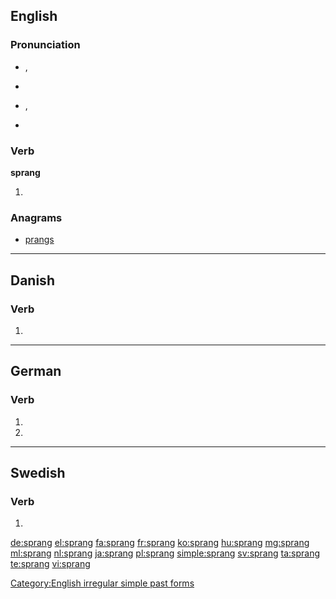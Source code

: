 ==English==

===Pronunciation===
* {{enPR|sprăng}}, {{IPA|/spɹæŋ/}}
* {{audio|en-us-sprang.ogg|Audio (US)}}
* {{context|also|lang=en}} {{a|US}} {{enPR|sprāng}}, {{IPA|/spɹeɪŋ/}}
* {{rhymes|æŋ}}

===Verb===
'''sprang'''

# {{en-simple past of|spring}}

===Anagrams===
* [[prangs#English|prangs]]

[[Category:English irregular simple past forms]]

----

==Danish==

===Verb===
{{head|da|verb form}}

# {{form of|past|springe|lang=da}}

----

==German==

===Verb===
{{head|de}}

# {{de-verb form of|springen|1|s|v}}
# {{de-verb form of|springen|3|s|v}}

----

==Swedish==

===Verb===
{{head|sv|verb form}}

# {{sv-verb-form-past|springa}}

[[de:sprang]]
[[el:sprang]]
[[fa:sprang]]
[[fr:sprang]]
[[ko:sprang]]
[[hu:sprang]]
[[mg:sprang]]
[[ml:sprang]]
[[nl:sprang]]
[[ja:sprang]]
[[pl:sprang]]
[[simple:sprang]]
[[sv:sprang]]
[[ta:sprang]]
[[te:sprang]]
[[vi:sprang]]
